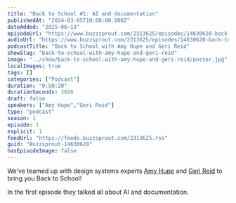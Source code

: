 ```yaml
---
title: "Back to School #1: AI and documentation"
publishedAt: "2024-03-05T10:00:00.000Z"
dateAdded: "2025-06-13"
episodeUrl: "https://www.buzzsprout.com/2313625/episodes/14630620-back-to-school-1-ai-and-documentation.mp3"
audioUrl: "https://www.buzzsprout.com/2313625/episodes/14630620-back-to-school-1-ai-and-documentation.mp3"
podcastTitle: "Back to School with Amy Hupe and Geri Reid"
showSlug: "back-to-school-with-amy-hupe-and-geri-reid"
image: "../show/back-to-school-with-amy-hupe-and-geri-reid/poster.jpg"
localImages: true
tags: []
categories: ["Podcast"]
duration: "0:50:20"
durationSeconds: 3020
draft: false
speakers: ["Amy Hupe","Geri Reid"]
type: "podcast"
season: 1
episode: 1
explicit: 1
feedUrl: "https://feeds.buzzsprout.com/2313625.rss"
guid: "Buzzsprout-14630620"
hasEpisodeImage: false
---
```

We’ve teamed up with design systems experts [Amy Hupe](https://twitter.com/Amy_Hupe) and [Geri Reid](https://twitter.com/gerireid) to bring you Back to School!

In the first episode they talked all about AI and documentation.
